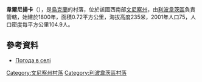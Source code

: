 {{coord|49|8|16|N|29|4|12|E|scale:30000|display=title}}

'''韋爾尼揚卡'''（{{lang-uk|Вернянка}}），是[[烏克蘭|烏克蘭]]的村落，位於該國西南部[[文尼察州|文尼察州]]，由[[利波韋茨區|利波韋茨區]]負責管轄，始建於1800年，面積0.72平方公里，海拔高度235米，2001年人口75，人口密度每平方公里104.9人。

==參考資料==
* [http://weather.in.ua/ua/vinnickaja/3184 Погода в селі ] {{Wayback|url=http://weather.in.ua/ua/vinnickaja/3184 |date=20181020011652 }}

[[Category:文尼察州村落|Category:文尼察州村落]]
[[Category:利波韋茨區村落|Category:利波韋茨區村落]]


{{Vinnytsia-geo-stub}}